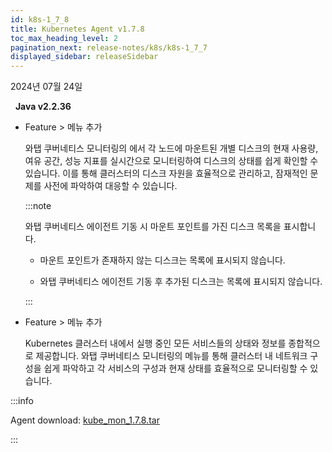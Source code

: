 ```yaml
---
id: k8s-1_7_8
title: Kubernetes Agent v1.7.8
toc_max_heading_level: 2
pagination_next: release-notes/k8s/k8s-1_7_7
displayed_sidebar: releaseSidebar
---
```


2024년 07월 24일

&nbsp; **Java v2.2.36**

- <Status>Feature</Status> <Cmdname sid="side_cluster" className="uitext" /> &gt; <Cmdname sid="side_nodeDiskList" className="uitext" /> 메뉴 추가

  와탭 쿠버네티스 모니터링의 <Cmdname sid="side_nodeDiskList" className="uitext" />에서 각 노드에 마운트된 개별 디스크의 현재 사용량, 여유 공간, 성능 지표를 실시간으로 모니터링하여 디스크의 상태를 쉽게 확인할 수 있습니다. 이를 통해 클러스터의 디스크 자원을 효율적으로 관리하고, 잠재적인 문제를 사전에 파악하여 대응할 수 있습니다.

  :::note

  와탭 쿠버네티스 에이전트 기동 시 마운트 포인트를 가진 디스크 목록을 표시합니다.

  - 마운트 포인트가 존재하지 않는 디스크는 목록에 표시되지 않습니다.
  
  - 와탭 쿠버네티스 에이전트 기동 후 추가된 디스크는 목록에 표시되지 않습니다.

  :::

- <Status>Feature</Status> <Cmdname sid="side_workload" className="uitext" /> &gt; <Cmdname sid="side_kubeServiceList" className="uitext" /> 메뉴 추가

  Kubernetes 클러스터 내에서 실행 중인 모든 서비스들의 상태와 정보를 종합적으로 제공합니다. 와탭 쿠버네티스 모니터링의 <Cmdname sid="side_kubeServiceList" className="uitext" /> 메뉴를 통해 클러스터 내 네트워크 구성을 쉽게 파악하고 각 서비스의 구성과 현재 상태를 효율적으로 모니터링할 수 있습니다.

:::info

Agent download: [kube_mon_1.7.8.tar](https://repo.whatap.io/docker/kube_mon_1.7.8.tar)

:::